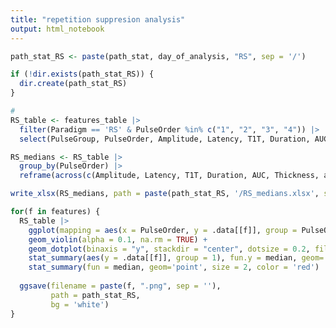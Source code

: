 ```yaml
---
title: "repetition suppresion analysis"
output: html_notebook
---
```

 
```r
path_stat_RS <- paste(path_stat, day_of_analysis, "RS", sep = '/')

if (!dir.exists(path_stat_RS)) {
  dir.create(path_stat_RS)
}
```

```r
# 
RS_table <- features_table |>
  filter(Paradigm == 'RS' & PulseOrder %in% c("1", "2", "3", "4")) |>
  select(PulseGroup, PulseOrder, Amplitude, Latency, T1T, Duration, AUC, Thickness, ampRatio, nTurns, timeDiff)

RS_medians <- RS_table |>
  group_by(PulseOrder) |>
  reframe(across(c(Amplitude, Latency, T1T, Duration, AUC, Thickness, ampRatio, nTurns, timeDiff), ~median(.x[.x>0], na.rm = TRUE)))

write_xlsx(RS_medians, path = paste(path_stat_RS, '/RS_medians.xlsx', sep = ''), col_names = TRUE)
```

```r
for(f in features) {
  RS_table |>
    ggplot(mapping = aes(x = PulseOrder, y = .data[[f]], group = PulseOrder)) +
    geom_violin(alpha = 0.1, na.rm = TRUE) +
    geom_dotplot(binaxis = "y", stackdir = "center", dotsize = 0.2, fill = "transparent") +
    stat_summary(aes(y = .data[[f]], group = 1), fun.y = median, geom='line', color = 'red') +
    stat_summary(fun = median, geom='point', size = 2, color = 'red')
  
  ggsave(filename = paste(f, ".png", sep = ''),
         path = path_stat_RS,
         bg = 'white')
}
```


